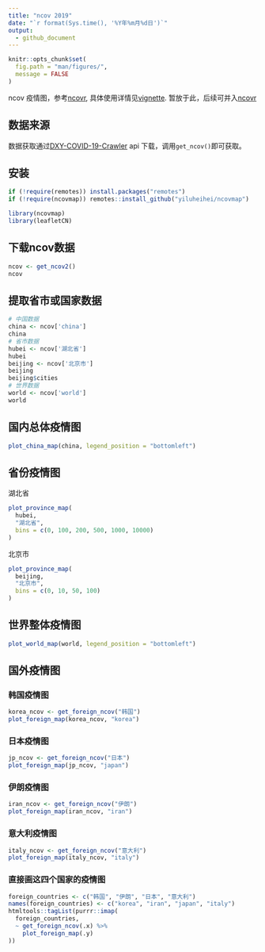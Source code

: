 ```yaml
---
title: "ncov 2019"
date: "`r format(Sys.time(), '%Y年%m月%d日')`"
output: 
  - github_document
---
```


```r
knitr::opts_chunk$set(
  fig.path = "man/figures/",
  message = FALSE
)
```

ncov 疫情图，参考[ncovr](https://github.com/pzhaonet/ncovr), 具体使用详情见[vignette](https://yiluheihei.github.io/ncovmap/articles/Introduction.html). 暂放于此，后续可并入[ncovr](https://github.com/pzhaonet/ncovr)

## 数据来源

数据获取通过[DXY-COVID-19-Crawler](https://github.com/BlankerL/DXY-COVID-19-Crawler) 
api 下载，调用`get_ncov()`即可获取。


## 安装

```r
if (!require(remotes)) install.packages("remotes")
if (!require(ncovmap)) remotes::install_github("yiluheihei/ncovmap")
```

```r
library(ncovmap)
library(leafletCN)
```

## 下载ncov数据

```r
ncov <- get_ncov2()
ncov
```

## 提取省市或国家数据

```r
# 中国数据
china <- ncov['china']
china
# 省市数据
hubei <- ncov['湖北省']
hubei
beijing <- ncov['北京市']
beijing
beijing$cities
# 世界数据
world <- ncov['world']
world
```

## 国内总体疫情图

```r
plot_china_map(china, legend_position = "bottomleft")
```

## 省份疫情图

湖北省

```r
plot_province_map(
  hubei, 
  "湖北省", 
  bins = c(0, 100, 200, 500, 1000, 10000)
)
```

北京市

```r
plot_province_map(
  beijing,
  "北京市", 
  bins = c(0, 10, 50, 100)
)
```

## 世界整体疫情图

```r
plot_world_map(world, legend_position = "bottomleft")
```

## 国外疫情图

### 韩国疫情图

```r
korea_ncov <- get_foreign_ncov("韩国")
plot_foreign_map(korea_ncov, "korea")
```

### 日本疫情图

```r
jp_ncov <- get_foreign_ncov("日本")
plot_foreign_map(jp_ncov, "japan")
```

### 伊朗疫情图

```r
iran_ncov <- get_foreign_ncov("伊朗")
plot_foreign_map(iran_ncov, "iran")
```

### 意大利疫情图 

```r
italy_ncov <- get_foreign_ncov("意大利")
plot_foreign_map(italy_ncov, "italy")
```

### 直接画这四个国家的疫情图

```r
foreign_countries <- c("韩国", "伊朗", "日本", "意大利")
names(foreign_countries) <- c("korea", "iran", "japan", "italy")
htmltools::tagList(purrr::imap(
  foreign_countries, 
  ~ get_foreign_ncov(.x) %>% 
    plot_foreign_map(.y)
))
```

